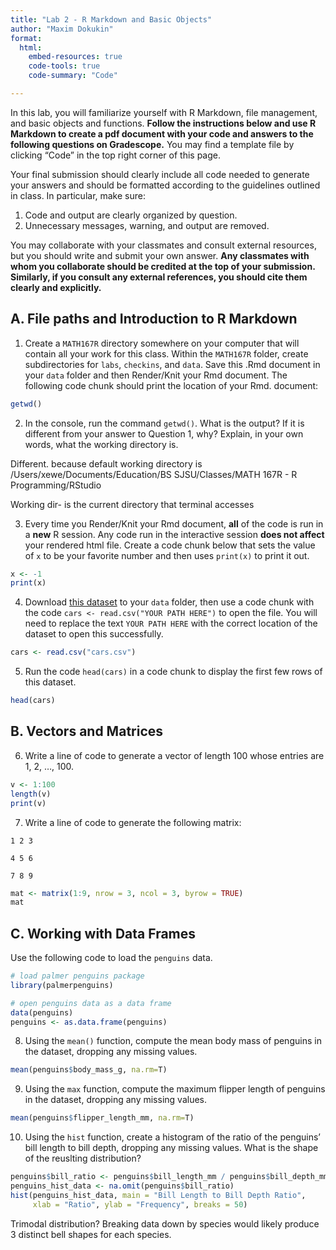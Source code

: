 ```yaml
---
title: "Lab 2 - R Markdown and Basic Objects"
author: "Maxim Dokukin"
format: 
  html:
    embed-resources: true
    code-tools: true
    code-summary: "Code"

---
```


In this lab, you will familiarize yourself with R Markdown, file management, and basic objects and functions. **Follow the instructions below and use R Markdown to create a pdf document with your code and answers to the following questions on Gradescope.** You may find a template file by clicking "Code" in the top right corner of this page.

Your final submission should clearly include all code needed to generate your answers and should be formatted according to the guidelines outlined in class. In particular, make sure:

1. Code and output are clearly organized by question.
2. Unnecessary messages, warning, and output are removed.

You may collaborate with your classmates and consult external resources, but you should write and submit your own answer. **Any classmates with whom you collaborate should be credited at the top of your submission. Similarly, if you consult any external references, you should cite them clearly and explicitly.**

## A. File paths and Introduction to R Markdown

1. Create a `MATH167R` directory somewhere on your computer that will contain all your work for this class. Within the `MATH167R` folder, create subdirectories for `labs`, `checkins`, and `data`. Save this .Rmd document in your `data` folder and then Render/Knit your Rmd document. The following code chunk should print the location of your Rmd. document:

```r
getwd()
```

2. In the console, run the command `getwd()`. What is the output? If it is different from your answer to Question 1, why? Explain, in your own words, what the working directory is.

Different. because default working directory is /Users/xewe/Documents/Education/BS SJSU/Classes/MATH 167R - R Programming/RStudio

Working dir- is the current directory that terminal accesses

3. Every time you Render/Knit your Rmd document, **all** of the code is run in a **new** R session. Any code run in the interactive session **does not affect** your rendered html file. Create a code chunk below that sets the value of `x` to be your favorite number and then uses `print(x)` to print it out.

```r
x <- -1
print(x)
```


4. Download [this dataset](https://www.openintro.org/data/csv/cars.csv) to your `data` folder, then use a code chunk with the code `cars <- read.csv("YOUR PATH HERE")` to open the file. You will need to replace the text `YOUR PATH HERE` with the correct location of the dataset to open this successfully.

```r
cars <- read.csv("cars.csv")
```

5. Run the code `head(cars)` in a code chunk to display the first few rows of this dataset.

```r
head(cars)
```

## B. Vectors and Matrices

6. Write a line of code to generate a vector of length 100 whose entries are 1, 2, ..., 100.

```r
v <- 1:100
length(v)
print(v)
```

7. Write a line of code to generate the following matrix:

`1 2 3`

`4 5 6`

`7 8 9`

```r
mat <- matrix(1:9, nrow = 3, ncol = 3, byrow = TRUE)
mat
```

## C. Working with Data Frames

Use the following code to load the `penguins` data.

```r
# load palmer penguins package
library(palmerpenguins)

# open penguins data as a data frame
data(penguins)
penguins <- as.data.frame(penguins)
```

8. Using the `mean()` function, compute the mean body mass of penguins in the dataset, dropping any missing values.

```r
mean(penguins$body_mass_g, na.rm=T)
```

9. Using the `max` function, compute the maximum flipper length of penguins in the dataset, dropping any missing values.

```r
mean(penguins$flipper_length_mm, na.rm=T)
```

10. Using the `hist` function, create a histogram of the ratio of the penguins' bill length to bill depth, dropping any missing values. What is the shape of the reuslting distribution?

```r
penguins$bill_ratio <- penguins$bill_length_mm / penguins$bill_depth_mm
penguins_hist_data <- na.omit(penguins$bill_ratio)
hist(penguins_hist_data, main = "Bill Length to Bill Depth Ratio",
     xlab = "Ratio", ylab = "Frequency", breaks = 50)
```
Trimodal distribution? Breaking data down by species would likely produce 3 distinct bell shapes for each species.
